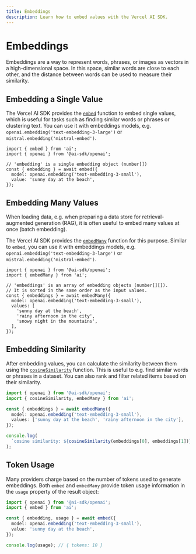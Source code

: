 ```yaml
---
title: Embeddings
description: Learn how to embed values with the Vercel AI SDK.
---
```


# Embeddings

Embeddings are a way to represent words, phrases, or images as vectors in a high-dimensional space.
In this space, similar words are close to each other, and the distance between words can be used to measure their similarity.

## Embedding a Single Value

The Vercel AI SDK provides the [`embed`](/docs/reference/ai-sdk-core/embed) function to embed single values, which is useful for tasks such as finding similar words
or phrases or clustering text.
You can use it with embeddings models, e.g. `openai.embedding('text-embedding-3-large')` or `mistral.embedding('mistral-embed')`.

```tsx
import { embed } from 'ai';
import { openai } from '@ai-sdk/openai';

// 'embedding' is a single embedding object (number[])
const { embedding } = await embed({
  model: openai.embedding('text-embedding-3-small'),
  value: 'sunny day at the beach',
});
```

## Embedding Many Values

When loading data, e.g. when preparing a data store for retrieval-augmented generation (RAG),
it is often useful to embed many values at once (batch embedding).

The Vercel AI SDK provides the [`embedMany`](/docs/reference/ai-sdk-core/embed-many) function for this purpose.
Similar to `embed`, you can use it with embeddings models,
e.g. `openai.embedding('text-embedding-3-large')` or `mistral.embedding('mistral-embed')`.

```tsx
import { openai } from '@ai-sdk/openai';
import { embedMany } from 'ai';

// 'embeddings' is an array of embedding objects (number[][]).
// It is sorted in the same order as the input values.
const { embeddings } = await embedMany({
  model: openai.embedding('text-embedding-3-small'),
  values: [
    'sunny day at the beach',
    'rainy afternoon in the city',
    'snowy night in the mountains',
  ],
});
```

## Embedding Similarity

After embedding values, you can calculate the similarity between them using the [`cosineSimilarity`](/docs/reference/ai-sdk-core/cosine-similarity) function.
This is useful to e.g. find similar words or phrases in a dataset.
You can also rank and filter related items based on their similarity.

```ts highlight={"2,10"}
import { openai } from '@ai-sdk/openai';
import { cosineSimilarity, embedMany } from 'ai';

const { embeddings } = await embedMany({
  model: openai.embedding('text-embedding-3-small'),
  values: ['sunny day at the beach', 'rainy afternoon in the city'],
});

console.log(
  `cosine similarity: ${cosineSimilarity(embeddings[0], embeddings[1])}`,
);
```

## Token Usage

Many providers charge based on the number of tokens used to generate embeddings.
Both `embed` and `embedMany` provide token usage information in the `usage` property of the result object:

```ts highlight={"4,9"}
import { openai } from '@ai-sdk/openai';
import { embed } from 'ai';

const { embedding, usage } = await embed({
  model: openai.embedding('text-embedding-3-small'),
  value: 'sunny day at the beach',
});

console.log(usage); // { tokens: 10 }
```
